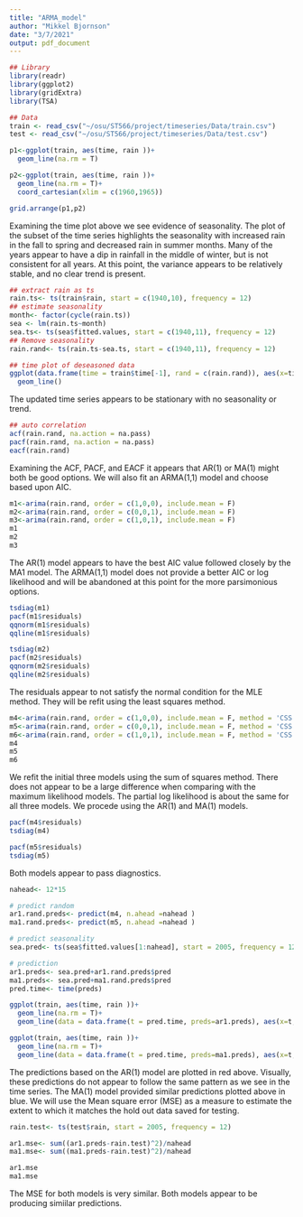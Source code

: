 ```yaml
---
title: "ARMA_model"
author: "Mikkel Bjornson"
date: "3/7/2021"
output: pdf_document
---
```


```r
## Library
library(readr)
library(ggplot2)
library(gridExtra)
library(TSA)

## Data
train <- read_csv("~/osu/ST566/project/timeseries/Data/train.csv")
test <- read_csv("~/osu/ST566/project/timeseries/Data/test.csv")
```



```r
p1<-ggplot(train, aes(time, rain ))+
  geom_line(na.rm = T)

p2<-ggplot(train, aes(time, rain ))+
  geom_line(na.rm = T)+
  coord_cartesian(xlim = c(1960,1965))

grid.arrange(p1,p2)
```



Examining the time plot above we see evidence of seasonality. The plot of the subset of the time series highlights the seasonality with increased rain in the fall to spring and decreased rain in summer months. Many of the years appear to have a dip in rainfall in the middle of winter, but is not consistent for all years. At this point, the variance appears to be relatively stable, and no clear trend is present. 

```r
## extract rain as ts
rain.ts<- ts(train$rain, start = c(1940,10), frequency = 12)
## estimate seasonality
month<- factor(cycle(rain.ts))
sea <- lm(rain.ts~month)
sea.ts<- ts(sea$fitted.values, start = c(1940,11), frequency = 12)
## Remove seasonality
rain.rand<- ts(rain.ts-sea.ts, start = c(1940,11), frequency = 12)

## time plot of deseasoned data
ggplot(data.frame(time = train$time[-1], rand = c(rain.rand)), aes(x=time, y=rand))+
  geom_line()
```

The updated time series appears to be stationary with no seasonality or trend. 

```r
## auto correlation
acf(rain.rand, na.action = na.pass)
pacf(rain.rand, na.action = na.pass)
eacf(rain.rand)
```

Examining the ACF, PACF, and EACF it appears that AR(1) or MA(1) might both be good options. We will also fit an ARMA(1,1) model and choose based upon AIC. 


```r
m1<-arima(rain.rand, order = c(1,0,0), include.mean = F)
m2<-arima(rain.rand, order = c(0,0,1), include.mean = F)
m3<-arima(rain.rand, order = c(1,0,1), include.mean = F)
m1
m2
m3
```


The AR(1) model appears to have the best AIC value followed closely by the MA1 model. The ARMA(1,1) model does not provide a better AIC or log likelihood and will be abandoned at this point for the more parsimonious options. 

```r
tsdiag(m1)
pacf(m1$residuals)
qqnorm(m1$residuals)
qqline(m1$residuals)

tsdiag(m2)
pacf(m2$residuals)
qqnorm(m2$residuals)
qqline(m2$residuals)


```

The residuals appear to not satisfy the normal condition for the MLE method. They will be refit using the least squares method. 


```r
m4<-arima(rain.rand, order = c(1,0,0), include.mean = F, method = 'CSS')
m5<-arima(rain.rand, order = c(0,0,1), include.mean = F, method = 'CSS')
m6<-arima(rain.rand, order = c(1,0,1), include.mean = F, method = 'CSS')
m4
m5
m6
```

We refit the initial three models using the sum of squares method. There does not appear to be a large difference when comparing with the maximum likelihood models. The partial log likelihood is about the same for all three models. We procede using the AR(1) and MA(1) models. 

```r
pacf(m4$residuals)
tsdiag(m4)

pacf(m5$residuals)
tsdiag(m5)
```

Both models appear to pass diagnostics. 


```r
nahead<- 12*15

# predict random
ar1.rand.preds<- predict(m4, n.ahead =nahead )
ma1.rand.preds<- predict(m5, n.ahead =nahead )

# predict seasonality
sea.pred<- ts(sea$fitted.values[1:nahead], start = 2005, frequency = 12)

# prediction
ar1.preds<- sea.pred+ar1.rand.preds$pred
ma1.preds<- sea.pred+ma1.rand.preds$pred
pred.time<- time(preds)

ggplot(train, aes(time, rain ))+
  geom_line(na.rm = T)+
  geom_line(data = data.frame(t = pred.time, preds=ar1.preds), aes(x=t, y=preds), col='red')

ggplot(train, aes(time, rain ))+
  geom_line(na.rm = T)+
  geom_line(data = data.frame(t = pred.time, preds=ma1.preds), aes(x=t, y=preds), col='blue')
```

The predictions based on the AR(1) model are plotted in red above. Visually, these predictions do not appear to follow the same pattern as we see in the time series. The MA(1) model provided similar predictions plotted above in blue. We will use the Mean square error (MSE) as a measure to estimate the extent to which it matches the hold out data saved for testing. 

```r
rain.test<- ts(test$rain, start = 2005, frequency = 12)

ar1.mse<- sum((ar1.preds-rain.test)^2)/nahead
ma1.mse<- sum((ma1.preds-rain.test)^2)/nahead

ar1.mse
ma1.mse
```

The MSE for both models is very similar. Both models appear to be producing simiilar predictions. 
























